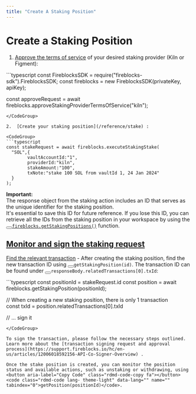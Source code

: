 ```yaml
---
title: "Create A Staking Position"
---
```

  
  # Create a Staking Position

1.  [Approve the terms of service](/reference/approvetermsofservicebyproviderid) of your desired staking provider (Kiln or Figment):

<CodeGroup>
```typescript
const FireblocksSDK = require("fireblocks-sdk").FireblocksSDK;  
const fireblocks = new FireblocksSDK(privateKey, apiKey);  

const approveRequest = await fireblocks.approveStakingProviderTermsOfService("kiln");

```
</CodeGroup>  

2.  [Create your staking position](/reference/stake) :

<CodeGroup>
```typescript
const stakeRequest = await fireblocks.executeStakingStake(
  "SOL",{  
		vaultAccountId:"1",  
		providerId:"kiln",  
		stakeAmount:"100",
		txNote:"stake 100 SOL from vaultId 1, 24 Jan 2024"
  }
);

```
</CodeGroup>

<strong>Important:</strong><br>The response object from the staking action includes an ID that serves as the unique identifier for the staking position.<br>It's essential to save this ID for future reference. If you lose this ID, you can retrieve all the IDs from the staking position in your workspace by using the <a target="_self" href=""><button aria-label="Copy Code" class="rdmd-code-copy fa"></button><code class="rdmd-code lang- theme-light" data-lang="" name="" tabindex="0">fireblocks.getStakingPositions()</code></a> function.

  
## [Monitor and sign the staking request](#monitor-and-sign-the-staking-request)

<a target="_self" href="/reference/getdelegationbyid">Find the relevant transaction</a> - After creating the staking position, find the new transaction ID using <button aria-label="Copy Code" class="rdmd-code-copy fa"></button><code class="rdmd-code lang- theme-light" data-lang="" name="" tabindex="0">getStakingPosition(id)</code>. The transaction ID can be found under <button aria-label="Copy Code" class="rdmd-code-copy fa"></button><code class="rdmd-code lang- theme-light" data-lang="" name="" tabindex="0">responseBody.relatedTransactions[0].txId</code>:

  
<CodeGroup>
```typescript
const positionId = stakeRequest.id  
const position = await fireblocks.getStakingPosition(positionId);

// When creating a new staking position, there is only 1 transaction  
const txId = position.relatedTransactions[0].txId

// ... sign it

```
</CodeGroup>

To sign the transaction, please follow the necessary steps outlined. Learn more about the [transaction signing request and approval process](https://support.fireblocks.io/hc/en-us/articles/12006018592156-API-Co-Signer-Overview) .

Once the stake position is created, you can monitor the position status and available actions, such as unstaking or withdrawing, using <button aria-label="Copy Code" class="rdmd-code-copy fa"></button><code class="rdmd-code lang- theme-light" data-lang="" name="" tabindex="0">getPosition(positionId)</code>.